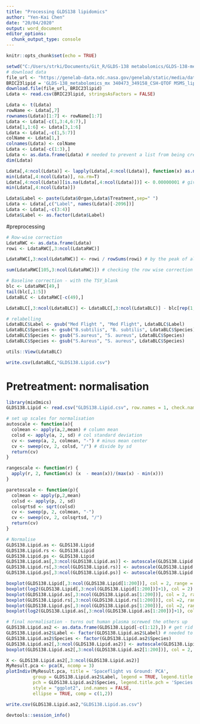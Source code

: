 ```yaml
---
title: "Processing GLDS138 lipidomics"
author: "Yen-Kai Chen"
date: "20/04/2020"
output: word_document
editor_options: 
  chunk_output_type: console
---
```


```r
knitr::opts_chunk$set(echo = TRUE)
```
```r
setwd("C:/Users/strki/Documents/Git_R/GLDS-138 metabolomics/GLDS-138-metabolomics/mixOmics")
# download data
file_url <- "https://genelab-data.ndc.nasa.gov/genelab/static/media/dataset/GLDS-138_metabolomics_mx%20340473_349158_CSH-QTOF%20MSMS_lipidomics_09-2017_submit.csv?version=1"
BRIC23lipid = 'GLDS-138_metabolomics_mx 340473_349158_CSH-QTOF MSMS_lipidomics_09-2017_submit.csv'
download.file(file_url, BRIC23lipid)
Ldata <- read.csv(BRIC23lipid, stringsAsFactors = FALSE)

Ldata <- t(Ldata)
rowName <- Ldata[,7]
rownames(Ldata)[1:7] <- rowName[1:7]
Ldata <- Ldata[-c(1,3:4,6:7),]
Ldata[1,1:6] <- Ldata[3,1:6]
Ldata <- Ldata[,-c(1,5:7)]
colName <- Ldata[1,]
colnames(Ldata) <- colName
Ldata <- Ldata[-c(1:3),]
Ldata <- as.data.frame(Ldata) # needed to prevent a list from being created
dim(Ldata)

Ldata[,4:ncol(Ldata)] <- lapply(Ldata[,4:ncol(Ldata)], function(x) as.numeric(as.character(x)))
min(Ldata[,4:ncol(Ldata)], na.rm=T)
Ldata[,4:ncol(Ldata)][is.na(Ldata[,4:ncol(Ldata)])] <- 0.00000001 # give NAs a very low value
min(Ldata[,4:ncol(Ldata)])

Ldata$Label <- paste(Ldata$Organ,Ldata$Treatment,sep=" ") 
Ldata <- Ldata[,c("Label", names(Ldata)[-2096])]
Ldata <- Ldata[,-c(3:4)]
Ldata$Label <- as.factor(Ldata$Label)
```
#preprocessing

```r
# Row-wise correction
LdataRWC <- as.data.frame(Ldata)
rowi <- LdataRWC[,3:ncol(LdataRWC)]

LdataRWC[,3:ncol(LdataRWC)] <- rowi / rowSums(rowi) # by the peak of all sums

sum(LdataRWC[105,3:ncol(LdataRWC)]) # checking the row wise correction worked well

# Baseline correction - with the TSY_blank
blc <- LdataRWC[49,]
tail(blc[,1:5])
LdataBLC <- LdataRWC[-c(49),]

LdataBLC[,3:ncol(LdataBLC)] <- LdataBLC[,3:ncol(LdataBLC)] - blc[rep(1,116),3:ncol(blc)]

# relabelling
LdataBLC$Label <- gsub("Med Flight ", "Med Flight", LdataBLC$Label)
LdataBLC$Species <- gsub("B.subtilis", "B. subtilis", LdataBLC$Species)
LdataBLC$Species <- gsub("S.aureus", "S. aureus", LdataBLC$Species)
LdataBLC$Species <- gsub("S.Aureus", "S. aureus", LdataBLC$Species)

utils::View(LdataBLC)

write.csv(LdataBLC,"GLDS138.Lipid.csv")
```
# Pretreatment: normalisation
```r
library(mixOmics)
GLDS138.Lipid <- read.csv("GLDS138.Lipid.csv", row.names = 1, check.names = FALSE)

# set up scales for normalisation
autoscale <- function(a){
  colmean <- apply(a,2,mean) # column mean
  colsd <- apply(a, 2, sd) # col standard deviation
  cv <- sweep(a, 2, colmean, "-") # minus mean center
  cv <- sweep(cv, 2, colsd, "/") # divide by sd
  return(cv)
}

rangescale <- function(r) {
  apply(r, 2, function(x) (x  - mean(x))/(max(x) - min(x)))
}

paretoscale <- function(p){
  colmean <- apply(p,2,mean) 
  colsd <- apply(p, 2, sd) 
  colsqrtsd <- sqrt(colsd)
  cv <- sweep(p, 2, colmean, "-") 
  cv <- sweep(cv, 2, colsqrtsd, "/") 
  return(cv)
}

# Normalise
GLDS138.Lipid.as <- GLDS138.Lipid
GLDS138.Lipid.rs <- GLDS138.Lipid
GLDS138.Lipid.ps <- GLDS138.Lipid
GLDS138.Lipid.as[,3:ncol(GLDS138.Lipid.as)] <- autoscale(GLDS138.Lipid.as[,3:ncol(GLDS138.Lipid.as)])
GLDS138.Lipid.rs[,3:ncol(GLDS138.Lipid.rs)] <- autoscale(GLDS138.Lipid.rs[,3:ncol(GLDS138.Lipid.rs)])
GLDS138.Lipid.ps[,3:ncol(GLDS138.Lipid.ps)] <- autoscale(GLDS138.Lipid.ps[,3:ncol(GLDS138.Lipid.ps)])

boxplot(GLDS138.Lipid[,3:ncol(GLDS138.Lipid[1:200])], col = 2, range = 0, las =2)
boxplot(log2(GLDS138.Lipid[,3:ncol(GLDS138.Lipid[1:200])]+1), col = 2)
boxplot(GLDS138.Lipid.as[,3:ncol(GLDS138.Lipid.as[1:200])], col = 2, range = 0, las =2)
boxplot(GLDS138.Lipid.rs[,3:ncol(GLDS138.Lipid.rs[1:200])], col =2, range = 0, las = 2)
boxplot(GLDS138.Lipid.ps[,3:ncol(GLDS138.Lipid.ps[1:200])], col =2, range = 0, las = 2)
boxplot(log2(GLDS138.Lipid.as[,3:ncol(GLDS138.Lipid.as[1:200])]+1), col = 2, las =2)

# final normalisation - turns out human plasma screwed the others up
GLDS138.Lipid.as2 <- as.data.frame(GLDS138.Lipid[-c(1:12),]) # get rid of plasma
GLDS138.Lipid.as2$Label <- factor(GLDS138.Lipid.as2$Label) # needed to get rid of remnant factors
GLDS138.Lipid.as2$Species <- factor(GLDS138.Lipid.as2$Species)
GLDS138.Lipid.as2[,3:ncol(GLDS138.Lipid.as2)] <- autoscale(GLDS138.Lipid.as2[,3:ncol(GLDS138.Lipid.as2)])
boxplot(GLDS138.Lipid.as2[,3:ncol(GLDS138.Lipid.as2[1:200])], col = 2, range = 0, las = 2)

X <- GLDS138.Lipid.as2[,3:ncol(GLDS138.Lipid.as2)]
MyResult.pca <- pca(X, ncomp = 3)
plotIndiv(MyResult.pca, title = 'Spaceflight vs Ground: PCA',
          group = GLDS138.Lipid.as2$Label, legend = TRUE, legend.title = 'Treatment',
          pch = GLDS138.Lipid.as2$Species, legend.title.pch = 'Species',
          style = "ggplot2", ind.names = FALSE,
          ellipse = TRUE, comp = c(1,2))

write.csv(GLDS138.Lipid.as2,"GLDS138.Lipid.as.csv")
```























```r
devtools::session_info()
```